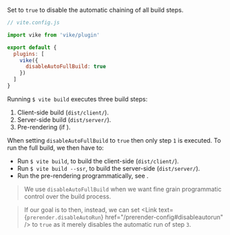 
Set to `true` to disable the automatic chaining of all build steps.

```js
// vite.config.js

import vike from 'vike/plugin'

export default {
  plugins: [
    vike({
      disableAutoFullBuild: true
    })
  ]
}
```

Running `$ vite build` executes three build steps:
 1. Client-side build (`dist/client/`).
 1. Server-side build (`dist/server/`).
 1. Pre-rendering (if <Link text="pre-rendering is enabled" href="/pre-rendering" />).

When setting `disableAutoFullBuild` to `true` then only step `1` is executed. To run the full build, we then have to:

 - Run `$ vite build`, to build the client-side (`dist/client/`).
 - Run `$ vite build --ssr`, to build the server-side (`dist/server/`).
 - Run the pre-rendering programmatically, see <Link href="/prerender-programmatic" />.

> We use `disableAutoFullBuild` when we want fine grain programmatic control over the build process.

> If our goal is to <Link text="programmatically run pre-rendering" href="/prerender-programmatic" /> then,
> instead, we can set <Link text={<code>prerender.disableAutoRun</code>} href="/prerender-config#disableautorun" /> to `true` as it merely disables the automatic run of step `3`.

